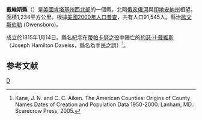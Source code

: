 {{noteTA
|T=zh-hans:戴维斯县 (肯塔基州);zh-hk:戴維斯縣 (肯塔基州);zh-tw:戴維斯郡 (肯塔基州);
}}

{{Otheruses|戴維斯縣|subject=美國肯塔基州的一個縣|other=同名的縣}}
<!--[[File:Map_of_Kentucky_highlighting_Daviess_County.svg|250px]]-->
{{Infobox U.S. County
| county  = 戴維斯縣
| state = 肯塔基州
| en county  = Daviess County
| en state = Kentucky
| seal = 
| founded year = 1815
| founded date = 
| seat wl = Owensboro
| area mi = 476
| area km = 1,234
| area land mi = 462
| area land km = 1,198
| area water mi = 14
| area water km = 36
| area percentage = 2.91%
| census yr = 2000
| pop = 91,545
| density mi = 198
| density km = 76
| time zone = Central
| UTC offset = -6
| DST offset = -5
| footnotes = 
| web = www.daviessky.org
| named for = [[Joseph_Hamilton_Daviess|Joseph Hamilton Daviess]] (1774–1811), [[lawyer|lawyer]] killed at the [[Battle_of_Tippecanoe|Battle of Tippecanoe]]
}}
'''戴維斯縣'''（{{lang-en|Daviess County}}）是[[美國|美國]][[肯塔基州|肯塔基州]][[西部煤礦區|西北部]]的一個縣，北隔[[俄亥俄河|俄亥俄河]]與[[印地安納州|印地安納州]]相望。面積1,234平方公里。根據[[美國2000年人口普查|美國2000年人口普查]]，共有人口91,545人。縣治[[歐文斯伯勒|歐文斯伯勒]] (Owensboro)。

成立於1815年1月14日。縣名紀念在[[蒂帕卡努之役|蒂帕卡努之役]]中陣亡的[[約瑟·H·戴維斯|約瑟·H·戴維斯]] （Joseph Hamilton Daveiss，縣名為手民之誤）<ref>Kane, J. N. and C. C. Aiken. The American Counties: Origins of County Names Dates of Creation and Population Data 1950-2000. Lanham, MD.: Scarecrow Press, 2005.</ref>。

==参考文献==
<div class="references-small">
<references />
</div>

[[Category:肯塔基州行政区划|D]]